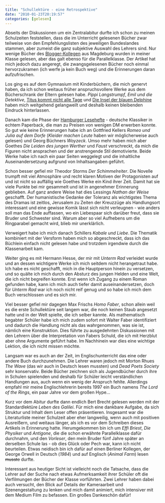 ```yaml
---
title: "Schullektüre - eine Retrospektive"
date: "2010-01-23T20:19:57"
categories: [gelesen]
---
```


Abseits der Diskussionen um ein Zentralabitur durfte ich schon zu meinen Schulzeiten feststellen, dass die im Unterricht gelesenen Bücher zwar teilweise von den Empfehlungslisten des jeweiligen Bundeslandes stammen, aber zumeist die ganz subjektive Auswahl des Lehrers sind. Nur wenige Bücher des [Blogger-Kollegen]( http://sanity.madcynic.com/2010/01/13/schullekture/) aus Magdeburg wurden in meiner Klasse gelesen, aber das galt ebenso für die Parallelklasse. Der Artikel hat mich jedoch dazu angeregt, die zwangsgelesenen Bücher noch einmal hervorzukramen (ich werfe ja kein Buch weg) und die Erinnerungen daran aufzufrischen.

Los ging es auf dem Gymnasium mit Kinderbüchern, die mich genervt haben, da ich schon weitaus früher anspruchsvollere Werke aus dem Bücherschrank der Eltern gelesen habe. *Pippi Langstrumpf*, *Emil und die Detektive*, [Titus kommt nicht alle Tage](http://www.dtv.de/buecher/titus_kommt_nicht_alle_tage_70176.html) und [Die Insel der blauen Delphine](http://de.wikipedia.org/wiki/Insel_der_blauen_Delphine) haben mich weitgehend gelangweilt und deshalb keinen bleibenden Eindruck hinterlassen.

Danach kam die Phase der [Hamburger Lesehefte](http://www.verlagsgruppe.de/index.php?section=verlage&pages=lesehefte) - deutsche Klassiker in echtem Paperback, die man zu Preisen von wenigen DM erwerben konnte. So gut wie keine Erinnerungen habe ich an Gottfried Kellers *Romeo und Julia auf dem Dorfe* (*Kleider machen Leute* haben wir möglicherweise auch gelesen) und Georg Büchners *Woyzeck*. Umso mehr haben mich aber Goethes *Die Leiden des jungen Werther* und *Faust* verschreckt, da mich die Figuren nicht ansprachen und der anstrengende Stil demotivierte. Beide Werke habe ich nach ein paar Seiten weggelegt und die inhaltliche Auseinandersetzung aufgrund von Inhaltsangaben geführt.

Schon besser gefiel mir Theodor Storms *Der Schimmelreiter*. Die Novelle trumpft mit viel Atmosphäre und recht klaren Motiven der Protagonisten auf und ist nicht so auffällig wie Goethes Werke ein Kind ihrer Zeit. Damit hat sie viele Punkte bei mir gesammelt und ist in angenehmer Erinnerung geblieben. Auf ganz andere Weise hat dies Lessings *Nathan der Weise* geschafft. Der humanistische Gedanke der Toleranz als wichtigstes Thema des Dramas ist zeitlos, Jerusalem zu Zeiten der Kreuzzüge als Handlungsort interessant und eine gewisse Komik lässt sich nicht verleugnen - wie anders soll man das Ende auffassen, wo ein Liebespaar sich darüber freut, dass sie Bruder und Schwester sind. Warum aber so viel Aufhebens um die Ringparabel gemacht wird, blieb mir unerklärlich.

Verweigert habe ich mich danach Schillers *Kabale und Liebe*. Die Thematik kombiniert mit der Versform haben mich so abgeschreckt, dass ich das Büchlein einfach nicht gelesen habe und trotzdem irgendwie durch die Klassenarbeit kam.

Weiter ging es mit Hermann Hesse, der mir mit *Unterm Rad* verleidet wurde und an dessen wichtigere Werke ich mich seitdem nicht herangetraut habe. Ich habe es nicht geschafft, mich in die Hauptperson hinein zu versetzen, und so quälte ich mich durch den Absturz des jungen Helden und eine Welt, die ich nicht begreifen konnte. Erst wenn ich Zugang zu einem Roman gefunden habe, kann ich mich auch tiefer damit auseinandersetzen, doch für *Unterm Rad* war ich noch nicht reif genug und so habe ich mich dem Buch verschlossen und es sich mir.

Viel besser gefiel mir dagegen Max Frischs *Homo Faber*, schon allein weil es die erste Schullektüre seit langem war, die noch keinen Staub angesetzt hatte und in der Welt spielte, die ich selber kannte. Als mathematisch begabter Schüler habe ich mich zudem sofort mit Walter Faber identifiziert und dadurch die Handlung nicht als das wahrgenommen, was sie ist, nämlich eine Konstruktion. Dies führte zu ausgedehnten Diskussionen mit den Lehrern über die Interpretation von Fabers Schuld, die ich mit Herzblut aber ohne Argumente geführt habe. Im Nachhinein war dies eine wichtige Lektion, die ich nicht missen möchte.

Langsam war es auch an der Zeit, im Englischunterricht das eine oder andere Buch durchzunehmen. Die Lehrer waren jedoch mit Morton Rhues *The Wave* (das wir auch in Deutsch lesen mussten) und *Dead Poets Society* sehr konservativ. Beide Bücher zeichnen sich als Jugendbücher durch ihre in Schulen spielenden und deshalb für Schüler leicht verständlichen Handlungen aus, auch wenn ein wenig der Anspruch fehlte. Allerdings empfahl mir meine Englischlehrerin bereits 1997 ein Buch namens *The Lord of the Rings*, ein paar Jahre vor dem großen Hype...

Kurz vor dem Abitur durfte dann endlich Bert Brecht gelesen werden mit der Standardlektüre *Leben des Galilei*. Für mich eine dankbare Aufgabe, da sich Struktur und Inhalt dem Leser offen präsentieren. Insgesamt war die Literaturliste meiner Schulzeit aber eher langweilig, wenn auch mit positiven Ausreißern, und weitaus länger, als ich es vor dem Schreiben dieses Artikels in Erinnerung hatte. Herumgekommen bin ich um *Effi Briest*, *Die Physiker* und *Antigone*, die die schon erwähnte Parallelklasse dafür durchnahm, und den *Vorleser*, den mein Bruder fünf Jahre später an derselben Schule las - ob dies Glück oder Pech war, kann ich nicht beurteilen. Etwas neidisch bin ich dafür auf einen Berliner Kollegen, der George Orwell in Deutsch (*1984*) und auf Englisch (*Animal Farm*) lesen ~~musste~~ durfte.

Interessant aus heutiger Sicht ist vielleicht noch die Tatsache, dass die Lehrer auf der Suche nach etwas Aufmerksamkeit ihrer Schüler oft die Verfilmungen der Bücher der Klasse vorführten. Zwei Lehrer haben dabei auch versucht, den Blick auf Details der Kameraarbeit und Szenengestaltung zu lenken und mich damit animiert, mich intensiver mit dem Medium Film zu befassen. Ein großes Dankeschön dafür!
